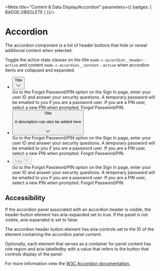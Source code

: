 
<Meta
	title="Content &amp; Data Display/Accordion"
	parameters={{ badges: [ BADGE.OBSOLETE ] }}/>

# Accordion

The accordion component is a list of header buttons that hide or reveal additional content when selected.

Toggle the active state classes on the title `made-c-accordion__header--active` and content `made-c-accordion__content--active` when accordion items are collapsed and expanded.

<Canvas>
	<Story name="Accordion">
		<ul class="made-c-accordion" id="AccordionGroup">
			<li class="made-c-accordion__item">
				<button
					aria-expanded="true"
					class="made-c-accordion__header made-c-accordion__header--active"
					type="button"
					aria-controls="sect1"
					id="accordion1id"
				>
				<div>
					Title
					</div>
					<svg class="made-c-accordion__icon" width="20" height="20" viewBox="0 0 24 24" fill="none" xmlns="http://www.w3.org/2000/svg">
					<path d="M19.5 8.25l-7.5 7.5-7.5-7.5" stroke="currentColor" stroke-width="1.5" stroke-linecap="round" stroke-linejoin="round"/>
					</svg>
				</button>
				<div
					class="made-c-accordion__content made-c-accordion__content--active"
					id="sect1"
					role="region"
					aria-labelledby="accordion1id"
				>
					Go to the Forgot Password/PIN option on the Sign In page,
					enter your user ID and answer your security questions. A
					temporary password will be emailed to you if you are a
					password user. If you are a PIN user, select a new PIN when
					prompted. Forgot Password/PIN.
				</div>
			</li>
			<li class="made-c-accordion__item">
				<button
					aria-expanded="false"
					class="made-c-accordion__header"
					type="button"
					aria-controls="sect2"
					id="accordion2id"
				>
					<div>
						Title
						<p class="made-c-accordion__description">A description can also be added here</p>
					</div>
					<svg class="made-c-accordion__icon" width="20" height="20" viewBox="0 0 24 24" fill="none" xmlns="http://www.w3.org/2000/svg">
						<path d="M19.5 8.25l-7.5 7.5-7.5-7.5" stroke="currentColor" stroke-width="1.5" stroke-linecap="round" stroke-linejoin="round"/>
					</svg>
				</button>
				<div
					class="made-c-accordion__content"
					id="sect2"
					role="region"
					aria-labelledby="accordion2id"
				>
					Go to the Forgot Password/PIN option on the Sign In page,
					enter your user ID and answer your security questions. A
					temporary password will be emailed to you if you are a
					password user. If you are a PIN user, select a new PIN when
					prompted. Forgot Password/PIN.
				</div>
			</li>
			<li class="made-c-accordion__item">
				<button
					aria-expanded="false"
					class="made-c-accordion__header"
					type="button"
					aria-controls="sect3"
					id="accordion3id"
					disabled
				>
					Title
					<svg class="made-c-accordion__icon" width="20" height="20" viewBox="0 0 24 24" fill="none" xmlns="http://www.w3.org/2000/svg">
						<path d="M19.5 8.25l-7.5 7.5-7.5-7.5" stroke="currentColor" stroke-width="1.5" stroke-linecap="round" stroke-linejoin="round"/>
					</svg>
				</button>
				<div
					class="made-c-accordion__content"
					id="sect3"
					role="region"
					aria-labelledby="accordion3id"
				>
					Go to the Forgot Password/PIN option on the Sign In page,
					enter your user ID and answer your security questions. A
					temporary password will be emailed to you if you are a
					password user. If you are a PIN user, select a new PIN when
					prompted. Forgot Password/PIN.
				</div>
			</li>
		</ul>
	</Story>
</Canvas>

## Accessibility

If the accordion panel associated with an accordion header is visible, the header button element has aria-expanded set to true. If the panel is not visible, aria-expanded is set to false.

The accordion header button element has aria-controls set to the ID of the element containing the accordion panel content.

Optionally, each element that serves as a container for panel content has role region and aria-labelledby with a value that refers to the button that controls display of the panel.

For more information view the [W3C Accordion documentation.](https://www.w3.org/TR/wai-aria-practices-1.1/#accordion)
